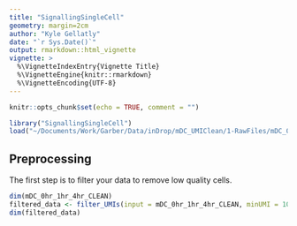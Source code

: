 ```yaml
---
title: "SignallingSingleCell"
geometry: margin=2cm
author: "Kyle Gellatly"
date: "`r Sys.Date()`"
output: rmarkdown::html_vignette
vignette: >
  %\VignetteIndexEntry{Vignette Title}
  %\VignetteEngine{knitr::rmarkdown}
  %\VignetteEncoding{UTF-8}
---
```


```r
knitr::opts_chunk$set(echo = TRUE, comment = "")
```


```r
library("SignallingSingleCell")
load("~/Documents/Work/Garber/Data/inDrop/mDC_UMIClean/1-RawFiles/mDC_0hr_1hr_4hr_CLEAN.Rdata")
```

## Preprocessing

The first step is to filter your data to remove low quality cells.

```r
dim(mDC_0hr_1hr_4hr_CLEAN)
filtered_data <- filter_UMIs(input = mDC_0hr_1hr_4hr_CLEAN, minUMI = 1000, maxUMI = 10000, threshold = 1, minCells = 10)
dim(filtered_data)
```
